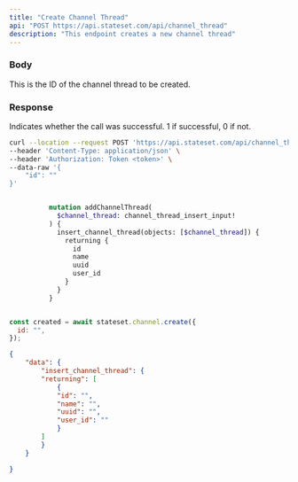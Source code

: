 ```yaml
---
title: "Create Channel Thread"
api: "POST https://api.stateset.com/api/channel_thread"
description: "This endpoint creates a new channel thread"
---
```


### Body

<ParamField body="id" type="string">
  This is the ID of the channel thread to be created.
</ParamField>

### Response

<ResponseField name="success" type="number">
  Indicates whether the call was successful. 1 if successful, 0 if not.
</ResponseField>

<RequestExample>

```bash cURL
curl --location --request POST 'https://api.stateset.com/api/channel_thread' \
--header 'Content-Type: application/json' \
--header 'Authorization: Token <token>' \
--data-raw '{
    "id": ""
}'
```

```graphQL GraphQL

          mutation addChannelThread(
            $channel_thread: channel_thread_insert_input!
          ) {
            insert_channel_thread(objects: [$channel_thread]) {
              returning {
                id
                name
                uuid
                user_id
              }
            }
          }
```

```javascript Node.js

const created = await stateset.channel.create({
  id: "",
});

```

</RequestExample>

<ResponseExample>

```json Response
{
    "data": {
        "insert_channel_thread": {
        "returning": [
            {
            "id": "",
            "name": "",
            "uuid": "",
            "user_id": ""
            }
        ]
        }
    }

}
```

</ResponseExample>
